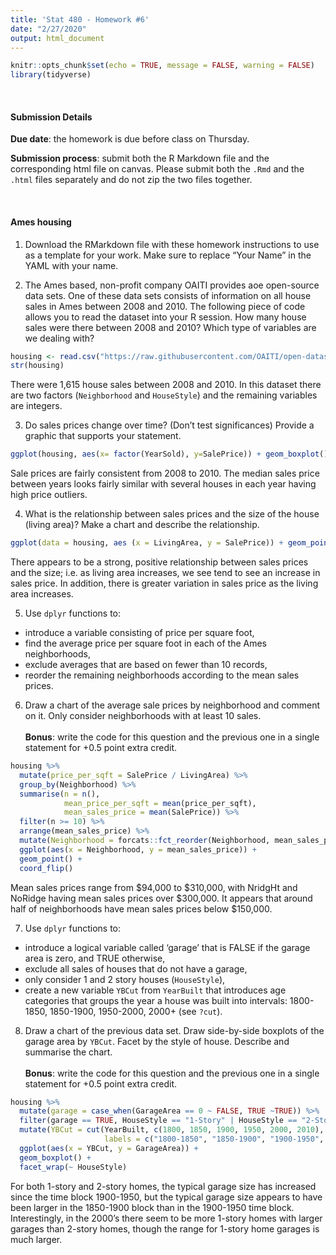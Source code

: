 ```yaml
---
title: 'Stat 480 - Homework #6'
date: "2/27/2020"
output: html_document
---
```


```r
knitr::opts_chunk$set(echo = TRUE, message = FALSE, warning = FALSE)
library(tidyverse)
```

<br/>

#### Submission Details

**Due date**: the homework is due before class on Thursday. 

**Submission process**: submit both the R Markdown file and the corresponding html file on canvas. Please submit both the `.Rmd` and the `.html` files separately and do not zip the two files together.

<br/>

#### Ames housing

  
1. Download the RMarkdown file with these homework instructions to use as a template for your work. Make sure to replace "Your Name" in the YAML with your name.

  
2. The Ames based, non-profit company OAITI provides aoe open-source data sets. One of these data sets consists of information on all house sales in Ames between 2008 and 2010. The following piece of code allows you to read the dataset into your R session. How many house sales were there between 2008 and 2010? Which type of variables are we dealing with?

```r
housing <- read.csv("https://raw.githubusercontent.com/OAITI/open-datasets/master/Housing%20Data/Ames-Housing.csv")
str(housing)
```
There were 1,615 house sales between 2008 and 2010. In this dataset there are two factors (`Neighborhood` and `HouseStyle`) and the remaining variables are integers.

  
3. Do sales prices change over time? (Don't test significances) Provide a graphic that supports your statement.

```r
ggplot(housing, aes(x= factor(YearSold), y=SalePrice)) + geom_boxplot()
```

Sale prices are fairly consistent from 2008 to 2010. The median sales price between years looks fairly similar with several houses in each year having high price outliers.
  
4. What is the relationship between sales prices and the size of the house (living area)? Make a chart and describe the relationship.

```r
ggplot(data = housing, aes (x = LivingArea, y = SalePrice)) + geom_point()
```

There appears to be a strong, positive relationship between sales prices and the size; i.e. as living area increases, we see tend to see an increase in sales price. In addition, there is greater variation in sales price as the living area increases.

  
5. Use `dplyr` functions to:  
  
  - introduce a variable consisting of price per square foot,   
  - find the average price per square foot in each of the Ames neighborhoods,            
  - exclude averages that are based on fewer than 10 records,  
  - reorder the remaining neighborhoods according to the mean sales prices.  


6. Draw a chart of the average sale prices by neighborhood and comment on it. Only consider neighborhoods with at least 10 sales. <br><br> **Bonus**: write the code for this question and the previous one in a single statement for +0.5 point extra credit.

```r
housing %>%
  mutate(price_per_sqft = SalePrice / LivingArea) %>%
  group_by(Neighborhood) %>%
  summarise(n = n(),
            mean_price_per_sqft = mean(price_per_sqft),
            mean_sales_price = mean(SalePrice)) %>%
  filter(n >= 10) %>%
  arrange(mean_sales_price) %>%
  mutate(Neighborhood = forcats::fct_reorder(Neighborhood, mean_sales_price)) %>%
  ggplot(aes(x = Neighborhood, y = mean_sales_price)) +
  geom_point() +
  coord_flip()
```

Mean sales prices range from \$94,000 to \$310,000, with NridgHt and NoRidge having mean sales prices over \$300,000. It appears that around half of neighborhoods have mean sales prices below \$150,000.


7. Use `dplyr` functions to:

  - introduce a logical variable called 'garage' that is FALSE if the garage area is zero, and TRUE otherwise,
  - exclude all sales of houses that do not have a garage,
  - only consider 1 and 2 story houses (`HouseStyle`),
  - create a new variable `YBCut` from `YearBuilt` that introduces age categories that groups the year a house was built into intervals: 1800-1850, 1850-1900, 1950-2000, 2000+ (see `?cut`).
  
  
8. Draw a chart of the previous data set. Draw side-by-side boxplots of the garage area by `YBCut`. Facet by the style of house. Describe and summarise the chart. <br><br> **Bonus**: write the code for this question and the previous one in a single statement for +0.5 point extra credit.

```r
housing %>%
  mutate(garage = case_when(GarageArea == 0 ~ FALSE, TRUE ~TRUE)) %>%
  filter(garage == TRUE, HouseStyle == "1-Story" | HouseStyle == "2-Story") %>%
  mutate(YBCut = cut(YearBuilt, c(1800, 1850, 1900, 1950, 2000, 2010), 
                     labels = c("1800-1850", "1850-1900", "1900-1950", "1950-2000", "2000+"))) %>%
  ggplot(aes(x = YBCut, y = GarageArea)) +
  geom_boxplot() +
  facet_wrap(~ HouseStyle)
```

For both 1-story and 2-story homes, the typical garage size has increased since the time block 1900-1950, but the typical garage size appears to have been larger in the 1850-1900 block than in the 1900-1950 time block. Interestingly, in the 2000's there seem to be more 1-story homes with larger garages than 2-story homes, though the range for 1-story home garages is much larger.


